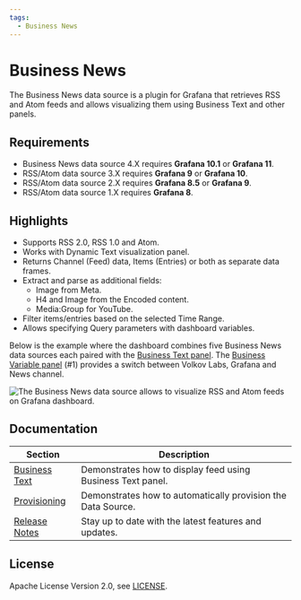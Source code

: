 ```yaml
---
tags:
  - Business News
---
```



# Business News

The Business News data source is a plugin for Grafana that retrieves RSS and Atom feeds and allows visualizing them using Business Text and other panels.

## Requirements

- Business News data source 4.X requires **Grafana 10.1** or **Grafana 11**.
- RSS/Atom data source 3.X requires **Grafana 9** or **Grafana 10**.
- RSS/Atom data source 2.X requires **Grafana 8.5** or **Grafana 9**.
- RSS/Atom data source 1.X requires **Grafana 8**.

<GettingStarted />

## Highlights

- Supports RSS 2.0, RSS 1.0 and Atom.
- Works with Dynamic Text visualization panel.
- Returns Channel (Feed) data, Items (Entries) or both as separate data frames.
- Extract and parse as additional fields:
  - Image from Meta.
  - H4 and Image from the Encoded content.
  - Media:Group for YouTube.
- Filter items/entries based on the selected Time Range.
- Allows specifying Query parameters with dashboard variables.

Below is the example where the dashboard combines five Business News data sources each paired with the [Business Text panel](/plugins/business-text/). The [Business Variable panel](/plugins/business-variable/) (#1) provides a switch between Volkov Labs, Grafana and News channel.

<Image
  title="The Business News data source allows to visualize RSS and Atom feeds on Grafana dashboard."
  src="/img/plugins/business-news/dashboard.png"
/>

<Tutorial />

## Documentation

| Section                      | Description                                                  |
| ---------------------------- | ------------------------------------------------------------ |
| [Business Text](text)        | Demonstrates how to display feed using Business Text panel.  |
| [Provisioning](provisioning) | Demonstrates how to automatically provision the Data Source. |
| [Release Notes](release)     | Stay up to date with the latest features and updates.        |

## License

Apache License Version 2.0, see [LICENSE](https://github.com/volkovlabs/business-news/blob/main/LICENSE).

<Feedback />
